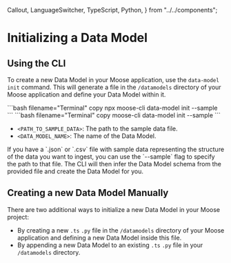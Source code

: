   Callout,
  LanguageSwitcher,
  TypeScript,
  Python,
} from "../../components";

# Initializing a Data Model

<LanguageSwitcher />

## Using the CLI

To create a new Data Model in your Moose application, use the `data-model init` command. This will generate a file in the `/datamodels` directory of your Moose application and define your Data Model within it.


<TypeScript>
```bash filename="Terminal" copy 
npx moose-cli data-model init --sample <PATH_TO_SAMPLE_DATA> <DATA_MODEL_NAME>
```
</TypeScript>

<Python>
```bash filename="Terminal" copy 
moose-cli data-model init --sample <PATH_TO_SAMPLE_DATA> <DATA_MODEL_NAME>
```
</Python>

- `<PATH_TO_SAMPLE_DATA>`: The path to the sample data file.
- `<DATA_MODEL_NAME>`: The name of the Data Model.

<Callout type="info" title="Automatically Infer Data Model">
If you have a `.json` or `.csv` file with sample data representing the structure of the data you want to ingest, you can use the `--sample` flag to specify the path to that file. The CLI will then infer the Data Model schema from the provided file and create the Data Model for you.
</Callout>

## Creating a new Data Model Manually

There are two additional ways to initialize a new Data Model in your Moose project:

- By creating a new <TypeScript inline>`.ts`</TypeScript> <Python inline>`.py`</Python> file in the `/datamodels` directory of your Moose application and defining a new Data Model inside this file.
- By appending a new Data Model to an existing <TypeScript inline>`.ts`</TypeScript> <Python inline>`.py`</Python> file in your `/datamodels` directory.
